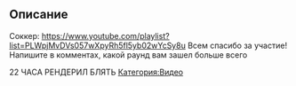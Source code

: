 
== Описание ==
Соккер:  
https://www.youtube.com/playlist?list=PLWpjMvDVs057wXpyRh5fl5yb02wYcSy8u
Всем спасибо за участие! Напишите в комментах, какой раунд вам зашел больше всего 




































22 ЧАСА РЕНДЕРИЛ БЛЯТЬ
[[Категория:Видео]]